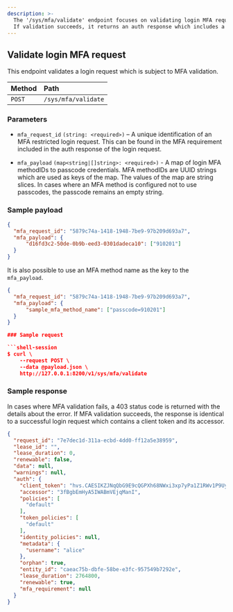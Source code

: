 ```yaml
---
description: >-
  The '/sys/mfa/validate' endpoint focuses on validating login MFA requests.
  If validation succeeds, it returns an auth response which includes a client token.
---
```


## Validate login MFA request

This endpoint validates a login request which is subject to MFA validation.

| Method | Path                |
| :----- | :------------------ |
| `POST`  | `/sys/mfa/validate` |

### Parameters

- `mfa_request_id` `(string: <required>)` – A unique identification of an MFA restricted login request.
 This can be found in the MFA requirement included in the auth response of the login request.

- `mfa_payload` `(map<string|[]string>: <required>)` - A map of login MFA methodIDs to passcode credentials.
MFA methodIDs are UUID strings which are used as keys of the map. The values of the map are
string slices. In cases where an MFA method is configured not to use passcodes, the passcode remains an empty string.


### Sample payload

```json
{
  "mfa_request_id": "5879c74a-1418-1948-7be9-97b209d693a7",
  "mfa_payload": {
      "d16fd3c2-50de-0b9b-eed3-0301dadeca10": ["910201"]
  }
}
```

It is also possible to use an MFA method name as the key to the `mfa_payload`.

```json
{
  "mfa_request_id": "5879c74a-1418-1948-7be9-97b209d693a7",
  "mfa_payload": {
      "sample_mfa_method_name": ["passcode=910201"]
  }
}

### Sample request

```shell-session
$ curl \
    --request POST \
    --data @payload.json \
    http://127.0.0.1:8200/v1/sys/mfa/validate
```

### Sample response

In cases where MFA validation fails, a 403 status code is returned with
the details about the error.
If MFA validation succeeds, the response is identical to a successful
login request which contains a client token and its accessor.

```json
{
  "request_id": "7e7dec1d-311a-ecbd-4dd0-ff12a5e38959",
  "lease_id": "",
  "lease_duration": 0,
  "renewable": false,
  "data": null,
  "warnings": null,
  "auth": {
    "client_token": "hvs.CAESIKZJNqQbG9E9cQGPXh68NWxi3xp7yPa1Z1RWv1P9UyHVGh4KHGh2cy5GUmYzTzdJOWhIZGFNSm5jdTBsSVNFSTk",
    "accessor": "3fBgbEmHyA5IWABmVEjqManI",
    "policies": [
      "default"
    ],
    "token_policies": [
      "default"
    ],
    "identity_policies": null,
    "metadata": {
      "username": "alice"
    },
    "orphan": true,
    "entity_id": "caeac75b-dbfe-58be-e3fc-957549b7292e",
    "lease_duration": 2764800,
    "renewable": true,
    "mfa_requirement": null
  }
}
```
